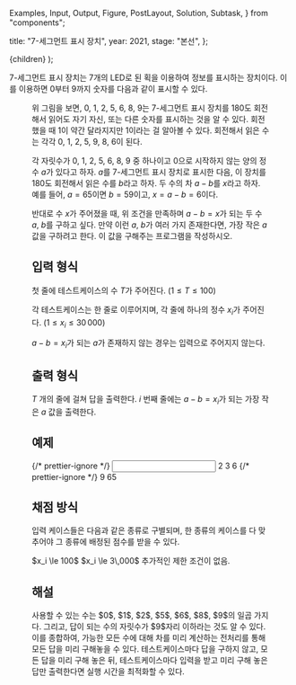   Examples,
  Input,
  Output,
  Figure,
  PostLayout,
  Solution,
  Subtask,
} from "components";

  title: "7-세그먼트 표시 장치",
  year: 2021,
  stage: "본선",
};

  <PostLayout meta={meta}>{children}</PostLayout>
);

7-세그먼트 표시 장치는 7개의 LED로 된 획을 이용하여 정보를 표시하는 장치이다. 이를 이용하면 0부터 9까지 숫자를 다음과 같이 표시할 수 있다.

<Figure
  src="/2021/7segment01-7a87b622.png"
  caption="&lt;그림 1&gt; 7-세그먼트 표시 장치의 각 숫자 표시 방법"
  width={540}
/>

위 그림을 보면, 0, 1, 2, 5, 6, 8, 9는 7-세그먼트 표시 장치를 180도 회전해서 읽어도 자기 자신, 또는 다른 숫자를 표시하는 것을 알 수 있다. 회전했을 때 1이 약간 달라지지만 1이라는 걸 알아볼 수 있다. 회전해서 읽은 수는 각각 0, 1, 2, 5, 9, 8, 6이 된다.

각 자릿수가 0, 1, 2, 5, 6, 8, 9 중 하나이고 0으로 시작하지 않는 양의 정수 $a$가 있다고 하자. $a$를 7-세그먼트 표시 장치로 표시한 다음, 이 장치를 180도 회전해서 읽은 수를 $b$라고 하자. 두 수의 차 $a-b$를 $x$라고 하자. 예를 들어, $a=65$이면 $b=59$이고, $x=a-b=6$이다.

반대로 수 $x$가 주어졌을 때, 위 조건을 만족하며 $a-b = x$가 되는 두 수 $a$, $b$를 구하고 싶다. 만약 이런 $a$, $b$가 여러 가지 존재한다면, 가장 작은 $a$ 값을 구하려고 한다. 이 값을 구해주는 프로그램을 작성하시오.

## 입력 형식

첫 줄에 테스트케이스의 수 $T$가 주어진다. $(1 \le T \le 100)$

각 테스트케이스는 한 줄로 이루어지며,
각 줄에 하나의 정수 $x_i$가 주어진다.
$(1 \le x_i \le 30\,000)$

$a-b=x_i$가 되는 $a$가 존재하지 않는 경우는 입력으로 주어지지 않는다.

## 출력 형식

$T$ 개의 줄에 걸쳐 답을 출력한다.
$i$ 번째 줄에는 $a-b=x_i$가 되는 가장 작은 $a$ 값을 출력한다.

## 예제

<Examples>
  {/* prettier-ignore */}
  <Input>
2
3
6
  </Input>
  {/* prettier-ignore */}
  <Output>
9
65
  </Output>
</Examples>

## 채점 방식

입력 케이스들은 다음과 같은 종류로 구별되며, 한 종류의 케이스를 다 맞추어야 그 종류에 배정된 점수를 받을 수 있다.

<Subtask index={1} score={31}>
  $x_i \le 100$
</Subtask>
<Subtask index={2} score={32}>
  $x_i \le 3\,000$
</Subtask>
<Subtask index={3} score={37}>
  추가적인 제한 조건이 없음.
</Subtask>

## 해설

<Solution>
  사용할 수 있는 수는 $0$, $1$, $2$, $5$, $6$, $8$, $9$의 일곱 가지다. 그리고,
  답이 되는 수의 자릿수가 $9$자리 이하라는 것도 알 수 있다. 이를 종합하여,
  가능한 모든 수에 대해 차를 미리 계산하는 전처리를 통해 모든 답을 미리 구해놓을
  수 있다. 테스트케이스마다 답을 구하지 않고, 모든 답을 미리 구해 놓은 뒤,
  테스트케이스마다 입력을 받고 미리 구해 놓은 답만 출력한다면 실행 시간을
  최적화할 수 있다.
</Solution>
